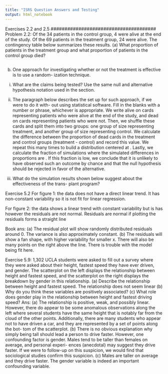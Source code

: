 ```yaml
---
title: "ISRS Question Answers and Testing"
output: html_notebook
---
```

######################################
Exercises 2.2 and 2.5
######################################
Problem 2.2:
Of the 34 patients in the control group, 4 were alive at the end of the study. Of the 69 patients in
the treatment group, 24 were alive. The contingency table below summarizes these results.
(a) What proportion of patients in the treatment group and what proportion of patients in the
control group died?
```r

```


(b) One approach for investigating whether or not the treatment is effective is to use a random-
ization technique.

i. What are the claims being tested? Use the same null and alternative hypothesis notation
used in the section.

ii. The paragraph below describes the set up for such approach, if we were to do it with-
out using statistical software. Fill in the blanks with a number or phrase, whichever is appropriate.
We write alive on cards representing patients who were alive at the end of the study, and dead on cards representing patients who were not. Then, we shuffle these cards and split them into two groups:
one group of size representing treatment, and another group of size representing control. We calculate the difference between the proportion of dead cards in the treatment and control groups (treatment -
control) and record this value. We repeat this many times to build a distribution
centered at . Lastly, we calculate the fraction of simulations where
the simulated differences in proportions are . If this fraction is low,
we conclude that it is unlikely to have observed such an outcome by chance and
that the null hypothesis should be rejected in favor of the alternative.

iii. What do the simulation results shown below suggest about the effectiveness of the trans-
plant program?


########################################
Exercise 5.2 
For figure 1: the data does not have a direct linear trend. It has non-constant variability so it is not fit for linear regression. 

For figure 2: the data shows a linear trend with constant variability but is has however the residuals are not normal. Residuals are normal if plotting the residuals forms a straight line 

Book ans:
(a) The residual plot will show randomly
distributed residuals around 0. The variance is
also approximately constant. 
(b) The residuals
will show a fan shape, with higher variability for
smaller x. There will also be many points on the
right above the line. There is trouble with the
model being fit here.

Exercise 5.9:
1,302 UCLA students were asked to fill out a survey where they were
asked about their height, fastest speed they have ever driven, and gender. The scatterplot on the
left displays the relationship between height and fastest speed, and the scatterplot on the right
displays the breakdown by gender in this relationship.
(a) Describe the relationship between height and fastest speed. 
The relationship does not seem linear
(b) Why do you think these variables are positively associated?
(c) What role does gender play in the relationship between height and fastest driving speed?
Ans: 
(a) The relationship is positive, weak, and
possibly linear. However, there do appear to
be some anomalous observations along the left
where several students have the same height
that is notably far from the cloud of the other
points. Additionally, there are many students
who appear not to have driven a car, and they are represented by a set of points along the bot-
tom of the scatterplot. 
(b) There is no obvious explanation why simply being tall should lead a person to drive faster. However, one confounding factor is gender. Males tend to be taller than females on average, and personal experi-
ences (anecdotal) may suggest they drive faster. If we were to follow-up on this suspicion, we
would find that sociological studies confirm this
suspicion. 
(c) Males are taller on average and
they drive faster. The gender variable is indeed
an important confounding variable.












